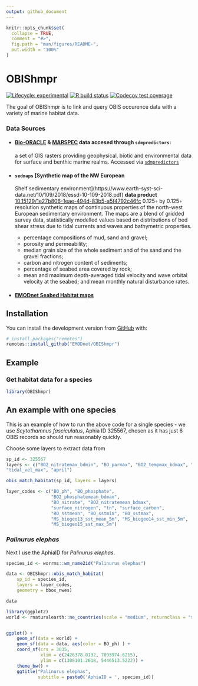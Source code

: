 ```yaml
---
output: github_document
---
```


<!-- README.md is generated from README.Rmd. Please edit that file -->

```r
knitr::opts_chunk$set(
  collapse = TRUE,
  comment = "#>",
  fig.path = "man/figures/README-",
  out.width = "100%"
)
```

# OBIShmpr

<!-- badges: start -->
[![Lifecycle: experimental](https://img.shields.io/badge/lifecycle-experimental-orange.svg)](https://www.tidyverse.org/lifecycle/#experimental)
[![R build status](https://github.com/EMODnet/OBIShmpr/workflows/R-CMD-check/badge.svg)](https://github.com/EMODnet/OBIShmpr/actions)
[![Codecov test coverage](https://codecov.io/gh/EMODnet/OBIShmpr/branch/master/graph/badge.svg)](https://codecov.io/gh/EMODnet/OBIShmpr?branch=master)
<!-- badges: end -->

The goal of OBIShmpr is to link and query OBIS occurence data with a variety of marine habitat data.

### Data Sources

- #### [**Bio-ORACLE**](https://www.bio-oracle.org/) & [**MARSPEC**](http://www.marspec.org/) data accesed through  `sdmpredictors`:
    a set of GIS rasters providing geophysical, biotic and environmental data for surface and benthic marine realms. Accessed via [`sdmpredictors`](https://github.com/lifewatch/sdmpredictors)
    
- #### `sedmaps` [Synthetic map of the NW European
Shelf sedimentary environment](https://www.earth-syst-sci-data.net/10/109/2018/essd-10-109-2018.pdf)
    **data product** [10.15129/1e27b806-1eae-494d-83b5-a5f4792c46fc](https://pureportal.strath.ac.uk/en/datasets/data-for-a-synthetic-map-of-the-northwest-european-shelf-sediment)
    0.125◦ by 0.125◦ resolution synthetic maps of continuous properties of the north-west European sedimentary environment. The maps are a blend of gridded survey
data, statistically modelled values based on distributions of bed shear stress due to tidal currents and waves and bathymetric properties. 
    - percentage compositions of mud, sand and gravel;
    - porosity and permeability; 
    - median grain size of the whole sediment and of the sand and the gravel fractions;
    - carbon and nitrogen content of sediments; 
    - percentage of seabed area covered by rock; 
    - mean and maximum depth-averaged tidal velocity and wave orbital velocity at the seabed; and mean monthly natural disturbance rates. 
    
- #### [EMODnet Seabed Habitat maps]()
  

## Installation

You can install the development version from [GitHub](https://github.com/) with:

``` r
# install.packages("remotes")
remotes::install_github("EMODnet/OBIShmpr")
```
## Example

### Get habitat data for a species

```r
library(OBIShmpr)
```


## An example with one species
This is an example of how to run the above code for a single species - we use _Scytothamnus fasciculatus_, Aphia ID 325567, chosen as it has just 6 OBIS records so should run reasonably quickly.

Choose some layers to extract data from

```r
sp_id <- 325567
layers <- c("BO2_nitratemax_bdmin", "BO_parmax", "BO2_tempmax_bdmax", "permeability", 
"tidal_vel_max", "april")
```

```r
obis_match_habitat(sp_id, layers = layers)
```



```r
layer_codes <- c("BO_ph", "BO_phosphate", 
                 "BO2_phosphatemean_bdmax", 
                 "BO_nitrate", "BO2_nitratemean_bdmax", 
                 "surface_nitrogen", "tn", "surface_carbon",
                 "BO_sstmean", "BO_sstmin", "BO_sstmax", 
                 "MS_biogeo13_sst_mean_5m", "MS_biogeo14_sst_min_5m",
                 "MS_biogeo15_sst_max_5m")
```



### _Palinurus elephas_

Next I use the AphiaID for _Palinurus elephas_.


```r
species_id <- worrms::wm_name2id("Palinurus elephas")

data <- OBIShmpr::obis_match_habitat(
    sp_id = species_id, 
    layers = layer_codes,
    geometry = bbox_nwes)

data
```

```r
library(ggplot2)
world <- rnaturalearth::ne_countries(scale = "medium", returnclass = "sf")


ggplot() +
    geom_sf(data = world) +
    geom_sf(data = data, aes(color = BO_ph) ) +
    coord_sf(crs = 3035,
             xlim = c(2426378.0132, 7093974.6215),
             ylim = c(1308101.2618, 5446513.5222)) +
    theme_bw() +
    ggtitle("Palinurus elephas",
            subtitle = paste0('AphiaID = ', species_id))

```

